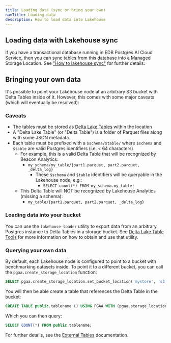 ```yaml
---
title: Loading data (sync or bring your own)
navTitle: Loading data
description: How to load data into Lakehouse
---
```


## Loading data with Lakehouse sync

If you have a transactional database running in EDB Postgres AI Cloud Service, then you can sync tables from this database into a Managed Storage Location. See ["How to lakehouse sync"](../how_to_lakehouse_sync) for further details.

## Bringing your own data

It's possible to point your Lakehouse node at an arbitrary S3 bucket with Delta Tables inside of it. 
However, this comes with some major caveats (which will eventually be resolved):

### Caveats

* The tables must be stored as [Delta Lake Tables](http://github.com/delta-io/delta/blob/master/PROTOCOL.md) within the location
* A "Delta Lake Table" (or "Delta Table") is a folder of Parquet files along with some JSON metadata.
* Each table must be prefixed with a `$schema/$table/` where `$schema` and `$table` are valid Postgres identifiers (i.e. < 64 characters)
  * For example, this is a valid Delta Table that will be recognized by Beacon Analytics:
    * `my_schema/my_table/{part1.parquet, part2.parquet, _delta_log}`
      * These `$schema` and `$table` identifiers will be queryable in the Lakehouse node, e.g.:
        * `SELECT count(*) FROM my_schema.my_table;`
  * This Delta Table will NOT be recognized by Lakehouse Analytics (missing a schema):
    * `my_table/{part1.parquet, part2.parquet, _delta_log}`

### Loading data into your bucket

You can use the `lakehouse-loader` utility to export data from an arbitrary Postgres instance to Delta Tables in a storage bucket. 
See [Delta Lake Table Tools](delta_tables) for more information on how to obtain and use that utility.

### Querying your own data

By default, each Lakehouse node is configured to point to a bucket with benchmarking datasets inside.
To point it to a different bucket, you can call the `pgaa.create_storage_location` function:

```sql
SELECT pgaa.create_storage_location.set_bucket_location('mystore', 's3://my-bucket');
```

You will then be able create a table that references the Delta Table in the bucket:

```sql
CREATE TABLE public.tablename () USING PGAA WITH (pgaa.storage_location = 'mystore', pgaa.path = 'schemaname/tablename');
```

Which you can then query:

```sql
SELECT COUNT(*) FROM public.tablename;
```

For further details, see the [External Tables](../external_tables) documentation.

